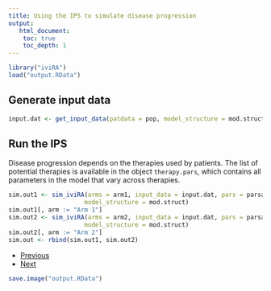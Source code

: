 ```yaml
---
title: Using the IPS to simulate disease progression
output: 
   html_document:
    toc: true
    toc_depth: 1
--- 
```


```r
library("iviRA")
load("output.RData")
```

## Generate input data
```r
input.dat <- get_input_data(patdata = pop, model_structure = mod.struct)
```

## Run the IPS
Disease progression depends on the therapies used by patients. The list of potential therapies is available in the object `therapy.pars`, which contains all parameters in the model that vary across therapies.

```r
sim.out1 <- sim_iviRA(arms = arm1, input_data = input.dat, pars = parsamp,
                     model_structure = mod.struct)
sim.out1[, arm := "Arm 1"]
sim.out2 <- sim_iviRA(arms = arm2, input_data = input.dat, pars = parsamp,
                     model_structure = mod.struct)
sim.out2[, arm := "Arm 2"]
sim.out <- rbind(sim.out1, sim.out2)
```


<div>
<ul class="pager">
  <li class="previous"><a href="05-arms.html">Previous</a></li>
  <li class="next"><a href="07-cea.html">Next</a></li>
</ul>
</div>

```r
save.image("output.RData")
```